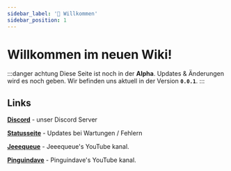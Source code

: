 ```yaml
---
sidebar_label: '👋 Willkommen'
sidebar_position: 1
---
```


# Willkommen im neuen Wiki!

:::danger achtung
Diese Seite ist noch in der **Alpha**. Updates & Änderungen wird es noch geben. Wir befinden uns aktuell in der Version **`0.0.1`**.
:::

## Links

**[Discord](https://discord.gg/H6Za9c2uqx)** - unser Discord Server

**[Statusseite](https://craftattack.statuspage.io)** - Updates bei Wartungen / Fehlern

**[Jeeequeue](https://youtube.com/@jeeequeue)** - Jeeequeue's YouTube kanal.

**[Pinguindave](https://youtube.com/@pinguindave7067)** - Pinguindave's YouTube kanal.